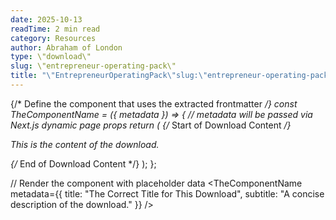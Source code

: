 ```yaml
---
date: 2025-10-13
readTime: 2 min read
category: Resources
author: Abraham of London
type: \"download\"
slug: \"entrepreneur-operating-pack\"
title: "\"EntrepreneurOperatingPack\"slug:\"entrepreneur-operating-pack\"type:\"template\"slug:\"entrepreneur-operating-pack\"type:\"Download\"title:\"EntrepreneurOperatingPack\"date:2025-10-13author:\"AbrahamofLondon\"readTime:2minreadcategory:\"Resources\""
---
```



{/* Define the component that uses the extracted frontmatter */}
const TheComponentName = ({ metadata }) => {
    // metadata will be passed via Next.js dynamic page props
    return (
        <BrandFrame title={metadata.title} subtitle={metadata.subtitle} pageSize="A4" >
            {/* Start of Download Content */}
            <p>This is the content of the download.</p>
            {/* End of Download Content */}
        </BrandFrame>
    );
};

// Render the component with placeholder data
<TheComponentName metadata={{ title: "The Correct Title for This Download", subtitle: "A concise description of the download." }} />
